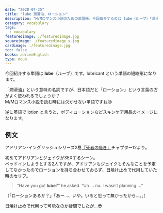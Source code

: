 ```yaml
---
date: "2020-07-25"
title: "lube 潤滑油、ローション"
description: "M/Mロマンス小説のための単語帳。今回紹介するのは lube（ルーブ）「潤滑油、ローション」という意味の名詞です。"
category: vocabulary
tags:
  - vocabulary
featuredimage: ./featuredimage.jpg
squareimage: ./featuredimage_s.jpg
cardimage: ./featuredimage.jpg
toc: false
books: adrienEnglish
type: noun
---
```



今回紹介する単語は __lube__（ルーブ）です。lubricant という単語の短縮形になります。

「潤滑油」という意味の名詞ですが、日本語だと「ローション」という言葉の方がよく使われるでしょうか？  
M/Mロマンス小説を読む時には欠かせない単語ですね😉

逆に英語で lotion と言うと、ボディローションなどスキンケア用品のイメージになります。

## 例文

アドリアン･イングリッシュシリーズ2巻[『死者の囁き』](/mm-romance/a-dangerous-thing/)チャプター12より。

初めてアドリアンとジェイクがSEXするシーン。  
ベッドインしようとする2人ですが、アドリアンもジェイクもそんなことを予定してなかったのでローションを持ち合わせておらず、日焼け止めで代用していた時のセリフ。

<Blockquote srcName="A Dangerous Thing (The Adrien English Mysteries #2)" srcURL="https://amzn.to/3fZxlH5" book>
“Have you got <strong>lube</strong>?” he asked. “Uh … no. I wasn’t planning …”
</Blockquote>

<p className="translation">（「ローションあるか？」「あー…、いや。いると思って無かったから…。」）</p>

日焼け止めで代用って可能なのか疑問でしたが…😳

<VocabularyFooter book="dangerousThing" />
